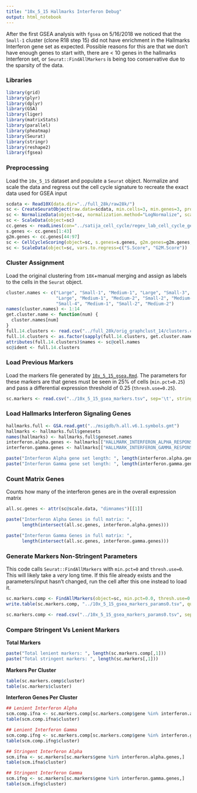 ```yaml
---
title: "10x_5_15 Hallmarks Interferon Debug"
output: html_notebook
---
```


After the first GSEA analysis with `fgsea` on 5/16/2018 we noticed that the `Small-1` cluster (clone R18 step 15)
did not have enrichment in the Hallmarks Interferon gene set as expected. Possible reasons for this are that
we don't have enough genes to start with, there are < 10 genes in the hallmarks Interferon set, or 
`Seurat::FindAllMarkers` is being too conservative due to the sparsity of the data.

### Libraries

```r
library(grid)
library(plyr)
library(dplyr)
library(GSA)
library(liger)
library(matrixStats)
library(parallel)
library(pheatmap)
library(Seurat)
library(stringr)
library(reshape2)
library(fgsea)
```

### Preprocessing

Load the `10x_5_15` dataset and populate a `Seurat` object. Normalize and scale the data and regress out
the cell cycle signature to recreate the exact data used for GSEA input

```r
scdata <- Read10X(data.dir="../full_28k/raw28k/")
sc <- CreateSeuratObject(raw.data=scdata, min.cells=3, min.genes=3, project="10X_CPTRES")
sc <- NormalizeData(object=sc, normalization.method="LogNormalize", scale.factor=10000)
sc <- ScaleData(object=sc)
cc.genes <- readLines(con="../satija_cell_cycle/regev_lab_cell_cycle_genes.txt")
s.genes <- cc.genes[1:43]
g2m.genes <- cc.genes[44:97]
sc <- CellCycleScoring(object=sc, s.genes=s.genes, g2m.genes=g2m.genes, set.ident=T)
sc <- ScaleData(object=sc, vars.to.regress=c("S.Score", "G2M.Score"))
```

### Cluster Assignment

Load the original clustering from `10X`+manual merging and assign as labels to the cells in 
the `Seurat` object.

```r
cluster.names <- c("Large", "Small-1", "Medium-1", "Large", "Small-3",
                   "Large", "Medium-1", "Medium-2", "Small-2", "Medium-2",
                   "Small-4", "Medium-1", "Small-2", "Medium-2")
names(cluster.names) <- 1:14
get.cluster.name <- function(num) {
  cluster.names[num]
}
full.14.clusters <- read.csv("../full_28k/orig_graphclust_14/clusters.csv")$Cluster
full.14.clusters <- as.factor(sapply(full.14.clusters, get.cluster.name))
attributes(full.14.clusters)$names <- sc@cell.names
sc@ident <- full.14.clusters
```

### Load Previous Markers

Load the markers file generated by [`10x_5_15_gsea.Rmd`](https://github.com/alex-wenzel/cptres-r/blob/master/10x_5_15_gsea.Rmd). The parameters
for these markers are that genes must be seen in 25% of cells (`min.pct=0.25`) and pass a differential expression
threshold of 0.25 (`thresh.use=0.25`).

```r
sc.markers <- read.csv("../10x_5_15_gsea_markers.tsv", sep='\t', stringsAsFactors = F)
```

### Load Hallmarks Interferon Signaling Genes

```r
hallmarks.full <- GSA.read.gmt("../msigdb/h.all.v6.1.symbols.gmt")
hallmarks <- hallmarks.full$genesets
names(hallmarks) <- hallmarks.full$geneset.names
interferon.alpha.genes <- hallmarks[["HALLMARK_INTERFERON_ALPHA_RESPONSE"]]
interferon.gamma.genes <- hallmarks[["HALLMARK_INTERFERON_GAMMA_RESPONSE"]]
```

```r
paste("Interferon Alpha gene set length: ", length(interferon.alpha.genes))
paste("Interferon Gamma gene set length: ", length(interferon.gamma.genes))
```


### Count Matrix Genes

Counts how many of the interferon genes are in the overall expression matrix

```r
all.sc.genes <- attr(sc@scale.data, "dimnames")[[1]]

paste("Interferon Alpha Genes in full matrix: ",
      length(intersect(all.sc.genes, interferon.alpha.genes)))

paste("Interferon Gamma Genes in full matrix: ",
      length(intersect(all.sc.genes, interferon.gamma.genes)))
```

### Generate Markers Non-Stringent Parameters

This code calls `Seurat::FindAllMarkers` with `min.pct=0` and `thresh.use=0`. This will
likely take a *very* long time. If this file already exists and the parameters/input hasn't
changed, run the cell after this one instead to load it.

```r
sc.markers.comp <- FindAllMarkers(object=sc, min.pct=0.0, thresh.use=0.0)
write.table(sc.markers.comp, "../10x_5_15_gsea_markers_params0.tsv", quote=FALSE, row.names=FALSE, sep='\t')
```

```r
sc.markers.comp <- read.csv("../10x_5_15_gsea_markers_params0.tsv", sep='\t', stringsAsFactors = F)
```

### Compare Stringent Vs Lenient Markers

**Total Markers**

```r
paste("Total lenient markers: ", length(sc.markers.comp[,1]))
paste("Total stringent markers: ", length(sc.markers[,1]))
```

**Markers Per Cluster**

```r
table(sc.markers.comp$cluster)
table(sc.markers$cluster)
```

**Interferon Genes Per Cluster**

```r
## Lenient Interferon Alpha
scm.comp.ifna <- sc.markers.comp[sc.markers.comp$gene %in% interferon.alpha.genes,]
table(scm.comp.ifna$cluster)

## Lenient Interferon Gamma
scm.comp.ifng <- sc.markers.comp[sc.markers.comp$gene %in% interferon.gamma.genes,]
table(scm.comp.ifng$cluster)

## Stringent Interferon Alpha
scm.ifna <- sc.markers[sc.markers$gene %in% interferon.alpha.genes,]
table(scm.ifna$cluster)

## Stringent Interferon Gamma
scm.ifng <- sc.markers[sc.markers$gene %in% interferon.gamma.genes,]
table(scm.ifng$cluster)
```

